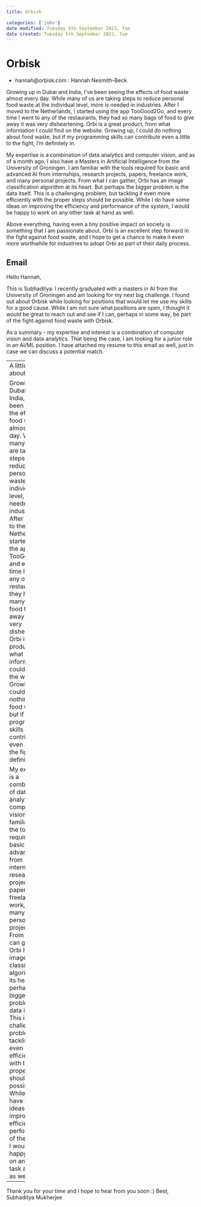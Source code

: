 ```yaml
---
title: Orbisk

categories: ['jobs']
date modified: Tuesday 5th September 2023, Tue
date created: Tuesday 5th September 2023, Tue
---
```


# Orbisk
- hannah@orbisk.com : Hannah Nesmith-Beck


Growing up in Dubai and India, I've been seeing the effects of food waste almost every day. While many of us are taking steps to reduce personal food waste at the individual level, more is needed in industries. After I moved to the Netherlands, I started using the app TooGood2Go, and every time I went to any of the restaurants, they had so many bags of food to give away it was very disheartening. Orbi is a great product, from what information I could find on the website. Growing up, I could do nothing about food waste, but if my programming skills can contribute even a little to the fight, I'm definitely in.

My expertise is a combination of data analytics and computer vision, and as of a month ago, I also have a Masters in Artificial Intelligence from the University of Groningen. I am familiar with the tools required for basic and advanced AI from internships, research projects, papers, freelance work, and many personal projects. From what I can gather, Orbi has an image classification algorithm at its heart. But perhaps the bigger problem is the data itself. This is a challenging problem, but tackling it even more efficiently with the proper steps should be possible. While I do have some ideas on improving the efficiency and performance of the system, I would be happy to work on any other task at hand as well. 

Above everything, having even a tiny positive impact on society is something that I am passionate about. Orbi is an excellent step forward in the fight against food waste, and I hope to get a chance to make it even more worthwhile for industries to adopt Orbi as part of their daily process.

## Email
Hello Hannah,

This is Subhaditya. I recently graduated with a masters in AI from the University of Groningen and am looking for my next big challenge. I found out about Orbisk while looking for positions that would let me use my skills for a good cause. While I am not sure what positions are open, I thought it would be great to reach out and see if I can, perhaps in some way, be part of the fight against food waste with Orbisk.

As a summary - my expertise and interest is a combination of computer vision and data analytics. That being the case, I am looking for a junior role in an AI/ML position. I have attached my resume to this email as well, just in case we can discuss a potential match.

------
A little bit about me: 

Growing up in Dubai and India, I've been seeing the effects of food waste almost every day. While many of us are taking steps to reduce personal food waste at the individual level, more is needed in industries. After I moved to the Netherlands, I started using the app TooGood2Go, and every time I went to any of the restaurants, they had so many bags of food to give away it was very disheartening. Orbi is a great product, from what information I could find on the website. Growing up, I could do nothing about food waste, but if my programming skills can contribute even a little to the fight, I'm definitely in.

My expertise is a combination of data analytics and computer vision. I am familiar with the tools required for basic and advanced AI from internships, research projects, papers, freelance work, and many personal projects. From what I can gather, Orbi has an image classification algorithm at its heart. But perhaps the bigger problem is the data itself. This is a challenging problem, but tackling it even more efficiently with the proper steps should be possible. While I do have some ideas on improving the efficiency and performance of the system, I would be happy to work on any other task at hand as well. 

------

Thank you for your time and I hope to hear from you soon :)
Best,
Subhaditya Mukherjee
